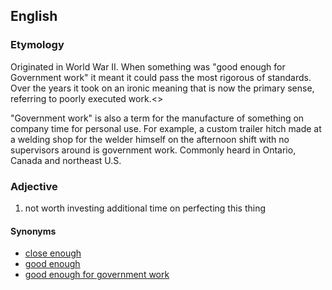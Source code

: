 ==English==

===Etymology===
Originated in World War II. When something was "good enough for Government work" it meant it could pass the most rigorous of standards. Over the years it took on an ironic meaning that is now the primary sense, referring to poorly executed work.<<citation required>>

"Government work" is also a term for the manufacture of something on company time for personal use. For example, a custom trailer hitch made at a welding shop for the welder himself on the afternoon shift with no supervisors around is government work. Commonly heard in Ontario, Canada and northeast U.S.

===Adjective===
{{head|en|adjective|head=[[close]] [[enough]] [[for]] [[government]] [[work]]}}

# {{context|idiomatic|humorous|disparaging|slang|lang=en}} not worth investing additional time on perfecting this thing

====Synonyms====
* [[close enough]]
* [[good enough]]
* [[good enough for government work]]